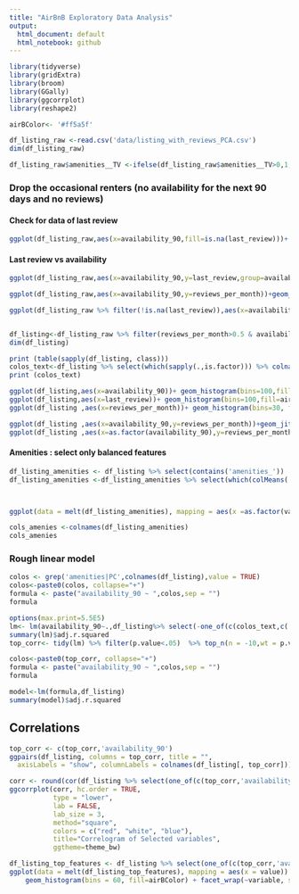 ```yaml
---
title: "AirBnB Exploratory Data Analysis"
output:
  html_document: default
  html_notebook: github
---
```



```r

library(tidyverse)
library(gridExtra)
library(broom)
library(GGally)
library(ggcorrplot)
library(reshape2)

airBColor<- '#ff5a5f'
```

```r
df_listing_raw <-read.csv('data/listing_with_reviews_PCA.csv')
dim(df_listing_raw)

df_listing_raw$amenities__TV <-ifelse(df_listing_raw$amenities__TV>0,1,0)
```
### Drop the occasional renters (no availability for the next 90 days and no reviews)


#### Check for data of last review
```r
ggplot(df_listing_raw,aes(x=availability_90,fill=is.na(last_review)))+ geom_histogram( position="dodge")
```
#### Last review vs availability

```r
ggplot(df_listing_raw,aes(x=availability_90,y=last_review,group=availability_90))+geom_boxplot(color=airBColor,fill = NA,alpha=.1)

```

```r
ggplot(df_listing_raw,aes(x=availability_90,y=reviews_per_month))+geom_jitter(color=airBColor,fill = NA,alpha=.2)

ggplot(df_listing_raw %>% filter(!is.na(last_review)),aes(x=availability_90,y=reviews_per_month,color+last_review))+geom_jitter(color=airBColor,fill = NA,alpha=.2,size=.5)
```

```r

```

```r
df_listing<-df_listing_raw %>% filter(reviews_per_month>0.5 & availability_90>0 & availability_90<80) %>% select(-text_experiences_offered)
dim(df_listing)
```
```r
print (table(sapply(df_listing, class)))
colos_text<-df_listing %>% select(which(sapply(.,is.factor))) %>% colnames(.)
print (colos_text)

```

```r

ggplot(df_listing,aes(x=availability_90))+ geom_histogram(bins=100,fill=airBColor)+ggtitle("Full Appartment availability 90 coming days")
ggplot(df_listing,aes(x=last_review))+ geom_histogram(bins=100,fill=airBColor)+ggtitle("last review age (days)")
ggplot(df_listing ,aes(x=reviews_per_month))+ geom_histogram(bins=30, fill=airBColor)+ggtitle("Full Appartment reviews per Month")


```

```r
ggplot(df_listing ,aes(x=availability_90,y=reviews_per_month))+geom_jitter(alpha=.2,color=airBColor)+geom_smooth(method = 'lm')
ggplot(df_listing ,aes(x=as.factor(availability_90),y=reviews_per_month))+geom_boxplot()
```
#### Amenities : select only balanced features
```r
df_listing_amenities <- df_listing %>% select(contains('amenities_'))
df_listing_amenities <-df_listing_amenities %>% select(which(colMeans(.) > 0.1 &colMeans(.) <0.9) ) 



ggplot(data = melt(df_listing_amenities), mapping = aes(x =as.factor(value))) + geom_histogram(bins = 30,stat="count",fill=airBColor) + facet_wrap(~variable, scales = 'fixed') +theme(strip.text.x = element_text(size = 6), axis.text.y = element_text(size=6))

cols_amenies <-colnames(df_listing_amenities)
cols_amenies

```



### Rough linear model

```r
colos <- grep('amenities|PC',colnames(df_listing),value = TRUE)
colos<-paste0(colos, collapse="+")
formula <- paste("availability_90 ~ ",colos,sep = "")
formula

```

```r
options(max.print=5.5E5)
lm<- lm(availability_90~.,df_listing%>% select(-one_of(c(colos_text,c('availability_30','availability_60','availability_365','id')))))
summary(lm)$adj.r.squared
top_corr<- tidy(lm) %>% filter(p.value<.05)  %>% top_n(n = -10,wt = p.value) %>%pull(term)


```

```r
colos<-paste0(top_corr, collapse="+")
formula <- paste("availability_90 ~ ",colos,sep = "")
formula

model<-lm(formula,df_listing)
summary(model)$adj.r.squared

```
## Correlations

```r
top_corr <- c(top_corr,'availability_90')
ggpairs(df_listing, columns = top_corr, title = "",  
  axisLabels = "show", columnLabels = colnames(df_listing[, top_corr]))
```

```r
corr <- round(cor(df_listing %>% select(one_of(c(top_corr,'availability_90') ))),3)
ggcorrplot(corr, hc.order = TRUE, 
           type = "lower", 
           lab = FALSE, 
           lab_size = 3, 
           method="square", 
           colors = c("red", "white", "blue"), 
           title="Correlogram of Selected variables", 
           ggtheme=theme_bw)
```
```r
df_listing_top_features <- df_listing %>% select(one_of(c(top_corr,'availability_90')))
ggplot(data = melt(df_listing_top_features), mapping = aes(x = value)) + 
    geom_histogram(bins = 60, fill=airBColor) + facet_wrap(~variable, scales = 'free')
```

